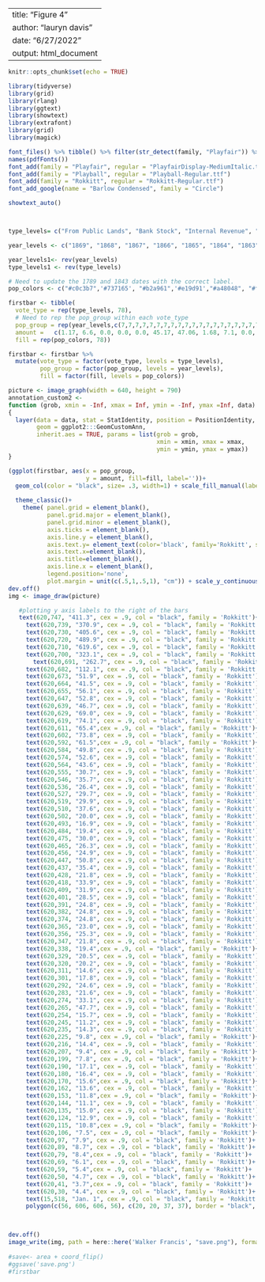 
---
title: "Figure 4"
author: "lauryn davis"
date: "6/27/2022"
output: html_document
---

```r
knitr::opts_chunk$set(echo = TRUE)

```


```r
library(tidyverse)
library(grid)
library(rlang)
library(ggtext)
library(showtext)
library(extrafont)
library(grid)
library(magick)
```

```r
font_files() %>% tibble() %>% filter(str_detect(family, "Playfair")) %>% pull(file)
names(pdfFonts())
font_add(family = "Playfair", regular = "PlayfairDisplay-MediumItalic.ttf")
font_add(family = "Playball", regular = "Playball-Regular.ttf")
font_add(family = "Rokkitt", regular = "Rokkitt-Regular.ttf")
font_add_google(name = "Barlow Condensed", family = "Circle")

showtext_auto()



type_levels= c("From Public Lands", "Bank Stock", "Internal Revenue", "Customs", "Direct Tax", "Postage", "Miscellaneous")

year_levels <- c("1869", "1868", "1867", "1866", "1865", "1864", "1863", "1862", "1861", "1860", "1859", "1858", "1857", "1856", "1855", "1854", "1853", "1852", "1851", "1850", "1849", "1848", "1847", "1846", "1845", "1843", "1842", "1841", "1840", "1839", "1838", "1837", "1836", "1835", "1834", "1833", "1832", "1831", "1830", "1829", "1828", "1827", "1826", "1825", "1824", "1823", "1822", "1821", "1820", "1819", "1818", "1817", "1816", "1815", "1814", "1813", "1812", "1811", "1810", "1809", "1808", "1807", "1806", "1805", "1804", "1803", "1802", "1801", "1800", "1799", "1798", "1797", "1796", "1795", "1794", "1793", "1792", "1789")

year_levels1<- rev(year_levels)
type_levels1 <- rev(type_levels)

# Need to update the 1789 and 1843 dates with the correct label.
pop_colors <- c("#c0c3b7",'#737165', "#b2a961",'#e19d91',"#a48048", "#fedcc6" ,"#ffe383")

firstbar <- tibble(
  vote_type = rep(type_levels, 78),
  # Need to rep the pop_group within each vote_type
  pop_group = rep(year_levels,c(7,7,7,7,7,7,7,7,7,7,7,7,7,7,7,7,7,7,7,7,7,7,7,7,7,7,7,7,7,7,7,7,7,7,7,7,7,7,7,7,7,7,7,7,7,7,7,7,7,7,7,7,7,7,7,7,7,7,7,7,7,7,7,7,7,7,7,7,7,7,7,7,7,7,7,7,7,7)),
  amount =   c(1.17, 6.6, 0.0, 0.0, 0.0, 45.17, 47.06, 1.68, 7.1, 0.0, 0.0, 0.0, 42.76, 48.46, 0.67, 11.5, 0.0, 0.0, 0.24, 47.39, 40.2, 0.16, 8.8, 0.0, 0.0, 1.03, 54.14, 35.87, 0.16, 12.5, 0.0, 0.0, 0.02, 55.52, 31.8, 0.16, 11.9, 0.0, 0.0, 0.01, 62.99, 24.94, 0.41, 19.7, 0.0, 0.0, 0.1, 41.37, 38.42, 0.0, 4.4, 0.0, 0.0, 1.28, 33.27, 61.05, 0.67, 2.3, 0.0, 0.0, 3.58, 0.0, 93.45, 2.83, 2.29, 0.0, 0.0, 0.0, 0.0, 94.88, 3.72, 1.78, 0.0, 0.0, 0.0, 0.0, 94.5, 3.85, 3.81, 0.0, 0.0, 0.0, 0.0, 92.34, 7.92, 2.92, 0.0, 0.0, 0.0, 0.0, 89.16, 5.75, 1.91, 0.0, 0.0, 0.0, 0.0, 92.34, 12.24, 1.65, 0.0, 0.0, 0.0, 0.0, 86.11, 17.84, 1.52, 0.0, 0.0, 0.0, 0.0, 80.64, 11.73, 1.53, 0.0, 0.0, 0.0, 0.0, 86.74, 3.21, 2.03, 0.0, 0.0, 0.0, 0.0, 94.76, 4.48, 1.4, 0.0, 0.0, 0.0, 0.0, 94.12, 5.12, 2.14, 0.02, 0.0, 0.0, 0.0, 92.72, 4.99, 1.4, 0.0, 0.0, 0.0, 0.0, 93.61, 5.75, 1.53, 0.0, 0.0, 0.0, 0.0, 92.72, 9.82, 1.91, 0.0, 0.0, 0.0, 0.0, 88.27, 9.7, 1.39, 0.0, 0.0, 0.0, 0.0, 88.91, 9.31, 1.4, 0.0, 0.0, 0.0, 0.0, 89.29, 6.9, 1.52, 0.0, 0.0, 0.0, 0.0, 91.58, 8.3, 3.68, 0.0, 0.0, 0.0, 0.0, 88.02, 6.64, 2.67, 0.0, 0.0, 0.0, 0.0, 90.69, 8.17, 2.46, 4.03, 0.0, 0.0, 0.0, 85.34, 17.2, 4.79, 9.2, 0.0, 0.0, 0.0, 68.81, 22.92, 4.33, 0.0, 0.0, 0.0, 0.0, 72.75, 12.11, 9.07, 17.89, 0.0, 0.0, 0.0, 60.93, 27.37, 22.86, 5.63, 0.0, 0.0, 0.0, 44.14, 49.37, 5.07, 0.53, 0.0, 0.0, 0.0, 45.03, 42.0, 1.99, 1.7, 0.0, 0.0, 0.0, 54.31, 22.54, 0.47, 2.96, 0.0, 0.0, 0.0, 74.03, 11.73, 0.66, 2.27, 0.0, 0.0, 0.0, 85.34, 8.04, 0.39, 2.16, 0.0, 0.0, 0.0, 89.41, 11.22, 2.47, 1.98, 0.0, 0.0, 0.0, 84.33, 9.19, 0.61, 2.31, 0.0, 0.0, 0.0, 87.89, 6.13, 0.25, 2.17, 0.0, 0.0, 0.0, 91.45, 4.1, 0.36, 1.8, 0.0, 0.0, 0.0, 93.74, 6.64, 5.83, 2.06, 0.0, 0.0, 0.0, 85.47, 5.88, 0.46, 1.32, 0.0, 0.0, 0.0, 92.34, 5.75, 0.54, 1.75, 0.0, 0.0, 0.0, 91.96, 5.37, 0.46, 1.83, 0.0, 0.0, 0.0, 92.34, 4.48, 0.98, 1.82, 0.0, 0.0, 0.0, 92.72, 9.06, 1.72, 2.04, 0.0, 0.0, 0.31, 86.87, 8.17, 1.68, 0.63, 0.0, 0.0, 0.74, 88.78, 9.19, 1.0, 5.31, 0.0, 0.0, 1.19, 83.31, 13.26, 1.24, 2.84, 0.0, 0.1, 1.16, 81.4, 11.98, 0.23, 2.52, 0.0, 0.2, 5.7, 79.37, 5.88, 0.41, 0.92, 0.0, 5.0, 8.8, 78.99, 3.47, 0.0, 0.0, 0.67, 13.0, 7.05, 75.81, 7.92, 0.8, 0.0, 0.92, 20.0, 23.8, 46.56, 9.82, 0.7, 0.0, 0.81, 25.0, 9.99, 53.68, 5.75, 2.2, 0.0, 0.09, 30.0, 0.0, 61.96, 7.03, 0.49, 0.0, 1.29, 0.0, 0.0, 91.19, 7.03, 0.38, 0.0, 0.0, 0.0, 0.0, 92.59, 7.03, 1.14, 0.0, 0.0, 0.0, 0.0, 91.83, 5.63, 0.02, 0.0, 0.0, 0.1, 0.0, 94.25, 3.59, 0.51, 0.0, 0.0, 0.0, 0.0, 95.9, 2.7, 1.4, 0.0, 0.0, 0.0, 0.0, 95.9, 4.86, 1.12, 0.0, 0.0, 0.1, -0.07, 93.99, 3.59, 1.16, 0.0, 0.0, 0.1, -0.11, 95.26, 3.85, 2.03, 0.0, 0.0, 0.1, 0.15, 93.87, 1.3, 1.79, 0.0, 0.0, 0.5, 1.53, 94.88, 1.05, 1.05, 8.5, 0.0, 3.0, 3.22, 83.18, 0.92, 2.6, 0.67, 0.75, 10.0, 1.75, 83.31, 0.0, 0.33, 0.6, 1.2, 6.0, 7.92, 83.95, 0.0, 0.6, 1.0, 0.75, 10.0, 0.35, 87.3, 0.0, 0.2, 1.0, 0.77, 0.0, 8.05, 89.98, 0.54, 0.9, 4.26, 0.62, 0.0, 7.02, 86.66, 0.0, 0.0, 15.1, 1.06, 0.0, 5.62, 78.22, 0.0, 0.0, 2.9, 0.25, 0.0, 5.36, 91.49, 0.0, 0.0, 6.1, 0.5, 0.0, 5.11, 88.29, 0.0, 0.0, 1.0, 0.5, 0.0, 7.02, 91.48, 0.0, 0.0, 0.0, 0.74, 0.0, 5.49, 93.77),
  fill = rep(pop_colors, 78))

firstbar <- firstbar %>% 
  mutate(vote_type = factor(vote_type, levels = type_levels),
         pop_group = factor(pop_group, levels = year_levels),
         fill = factor(fill, levels = pop_colors))

picture <- image_graph(width = 640, height = 790)
annotation_custom2 <- 
function (grob, xmin = -Inf, xmax = Inf, ymin = -Inf, ymax =Inf, data) 
{
  layer(data = data, stat = StatIdentity, position = PositionIdentity, 
        geom = ggplot2:::GeomCustomAnn, 
        inherit.aes = TRUE, params = list(grob = grob, 
                                          xmin = xmin, xmax = xmax, 
                                          ymin = ymin, ymax = ymax))
}

(ggplot(firstbar, aes(x = pop_group, 
                      y = amount, fill=fill, label=''))+
  geom_col(color = "black", size= .3, width=1) + scale_fill_manual(labels= '', values= pop_colors, name = "")+
  
  theme_classic()+
    theme( panel.grid = element_blank(),
           panel.grid.major = element_blank(),
           panel.grid.minor = element_blank(),
           axis.ticks = element_blank(),
           axis.line.y = element_blank(),
           axis.text.y= element_text(color='black', family='Rokkitt', size=12),
           axis.text.x=element_blank(),
           axis.title=element_blank(),
           axis.line.x = element_blank(),
           legend.position='none',
           plot.margin = unit(c(.5,1,.5,1), "cm")) + scale_y_continuous(limits= c(0,101), expand=c(0,0)) + scale_x_discrete(expand=c(0,3))) + coord_flip()
dev.off()
img <- image_draw(picture)

   #plotting y axis labels to the right of the bars
   text(620,747, "411.3", cex = .9, col = "black", family = 'Rokkitt')+
     text(620,739, "370.9", cex = .9, col = "black", family = 'Rokkitt')+
     text(620,730, "405.6", cex = .9, col = "black", family = 'Rokkitt')+
     text(620,720, "489.9", cex = .9, col = "black", family = 'Rokkitt')+
     text(620,710, "619.6", cex = .9, col = "black", family = 'Rokkitt')+
     text(620,700, "323.1", cex = .9, col = "black", family = 'Rokkitt')+
       text(620,691, "262.7", cex = .9, col = "black", family = 'Rokkitt')+
     text(620,682, "112.1", cex = .9, col = "black", family = 'Rokkitt')+
     text(620,673, "51.9", cex = .9, col = "black", family = 'Rokkitt')+
     text(620,664, "41.5", cex = .9, col = "black", family = 'Rokkitt')+
     text(620,655, "56.1", cex = .9, col = "black", family = 'Rokkitt')+
     text(620,647, "52.8", cex = .9, col = "black", family = 'Rokkitt')+
     text(620,639, "46.7", cex = .9, col = "black", family = 'Rokkitt')+
     text(620,629, "69.0", cex = .9, col = "black", family = 'Rokkitt')+
     text(620,619, "74.1", cex = .9, col = "black", family = 'Rokkitt')+
     text(620,611, "65.4",cex = .9, col = "black", family = 'Rokkitt')+
     text(620,602, "73.8", cex = .9, col = "black", family = 'Rokkitt')+
     text(620,592, "61.5",cex = .9, col = "black", family = 'Rokkitt')+
     text(620,584, "49.8", cex = .9, col = "black", family = 'Rokkitt')+
     text(620,574, "52.6", cex = .9, col = "black", family = 'Rokkitt')+
     text(620,564, "43.6", cex = .9, col = "black", family = 'Rokkitt')+
     text(620,555, "30.7", cex = .9, col = "black", family = 'Rokkitt')+
     text(620,546, "35.7", cex = .9, col = "black", family = 'Rokkitt')+
     text(620,536, "26.4", cex = .9, col = "black", family = 'Rokkitt')+
     text(620,527, "29.7", cex = .9, col = "black", family = 'Rokkitt')+
     text(620,519, "29.9", cex = .9, col = "black", family = 'Rokkitt')+
     text(620,510, "37.6", cex = .9, col = "black", family = 'Rokkitt')+
     text(620,502, "20.0", cex = .9, col = "black", family = 'Rokkitt')+
     text(620,493, "16.9", cex = .9, col = "black", family = 'Rokkitt')+
     text(620,484, "19.4", cex = .9, col = "black", family = 'Rokkitt')+
     text(620,475, "30.0", cex = .9, col = "black", family = 'Rokkitt')+
     text(620,465, "26.3", cex = .9, col = "black", family = 'Rokkitt')+
     text(620,456, "24.9", cex = .9, col = "black", family = 'Rokkitt')+
     text(620,447, "50.8", cex = .9, col = "black", family = 'Rokkitt')+
     text(620,437, "35.4", cex = .9, col = "black", family = 'Rokkitt')+
     text(620,428, "21.8", cex = .9, col = "black", family = 'Rokkitt')+
     text(620,418, "33.9", cex = .9, col = "black", family = 'Rokkitt')+
     text(620,409, "31.9", cex = .9, col = "black", family = 'Rokkitt')+
     text(620,401, "28.5", cex = .9, col = "black", family = 'Rokkitt')+
     text(620,391, "24.8", cex = .9, col = "black", family = 'Rokkitt')+
     text(620,382, "24.8", cex = .9, col = "black", family = 'Rokkitt')+
     text(620,374, "24.8", cex = .9, col = "black", family = 'Rokkitt')+
     text(620,365, "23.0", cex = .9, col = "black", family = 'Rokkitt')+
     text(620,356, "25.3", cex = .9, col = "black", family = 'Rokkitt')+
     text(620,347, "21.8", cex = .9, col = "black", family = 'Rokkitt')+
     text(620,338, "19.4",cex = .9, col = "black", family = 'Rokkitt')+
     text(620,329, "20.5", cex = .9, col = "black", family = 'Rokkitt')+
     text(620,320, "20.2", cex = .9, col = "black", family = 'Rokkitt')+
     text(620,311, "14.6", cex = .9, col = "black", family = 'Rokkitt')+
     text(620,301, "17.8", cex = .9, col = "black", family = 'Rokkitt')+
     text(620,292, "24.6", cex = .9, col = "black", family = 'Rokkitt')+
     text(620,283, "21.6", cex = .9, col = "black", family = 'Rokkitt')+
     text(620,274, "33.1", cex = .9, col = "black", family = 'Rokkitt')+
     text(620,265, "47.7", cex = .9, col = "black", family = 'Rokkitt')+
     text(620,254, "15.7", cex = .9, col = "black", family = 'Rokkitt')+
     text(620,245, "11.2", cex = .9, col = "black", family = 'Rokkitt')+
     text(620,235, "14.3", cex = .9, col = "black", family = 'Rokkitt')+
     text(620,225, "9.8", cex = .9, col = "black", family = 'Rokkitt')+
     text(620,216, "14.4", cex = .9, col = "black", family = 'Rokkitt')+
     text(620,207, "9.4", cex = .9, col = "black", family = 'Rokkitt')+
     text(620,199, "7.8", cex = .9, col = "black", family = 'Rokkitt')+
     text(620,190, "17.1", cex = .9, col = "black", family = 'Rokkitt')+
     text(620,180, "16.4", cex = .9, col = "black", family = 'Rokkitt')+
     text(620,170, "15.6",cex = .9, col = "black", family = 'Rokkitt')+
     text(620,162, "13.6", cex = .9, col = "black", family = 'Rokkitt')+
     text(620,153, "11.8",cex = .9, col = "black", family = 'Rokkitt')+
     text(620,144, "11.1", cex = .9, col = "black", family = 'Rokkitt')+
     text(620,135, "15.0", cex = .9, col = "black", family = 'Rokkitt')+
     text(620,124, "12.9", cex = .9, col = "black", family = 'Rokkitt')+
     text(620,115, "10.8",cex = .9, col = "black", family = 'Rokkitt')+
     text(620,106, "7.5", cex = .9, col = "black", family = 'Rokkitt')+
     text(620,97, "7.9", cex = .9, col = "black", family = 'Rokkitt')+
     text(620,89, "8.7", cex = .9, col = "black", family = 'Rokkitt')+
     text(620,79, "8.4",cex = .9, col = "black", family = 'Rokkitt')+
     text(620,69, "6.1", cex = .9, col = "black", family = 'Rokkitt')+
     text(620,59, "5.4",cex = .9, col = "black", family = 'Rokkitt')+
     text(620,50, "4.7", cex = .9, col = "black", family = 'Rokkitt')+
     text(620,41, "3.7",cex = .9, col = "black", family = 'Rokkitt')+
     text(620,30, "4.4", cex = .9, col = "black", family = 'Rokkitt')+
     text(15,518, "Jan. 1", cex = .9, col = "black", family = 'Rokkitt')+
     polygon(c(56, 606, 606, 56), c(20, 20, 37, 37), border = "black", col = "#ffe383")+ text(88,30, "May 4.  1789 to Dec 31. 1791.", cex = 1, col = "black", family = 'Rokkitt')
   


dev.off()
image_write(img, path = here::here('Walker Francis', "save.png"), format = "png")
     
#save<- area + coord_flip()        
#ggsave('save.png')
#firstbar
```